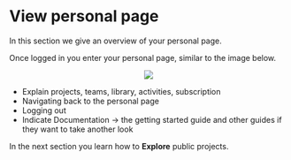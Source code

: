 # View personal page

In this section we give an overview of your personal page.

Once logged in you enter your personal page, similar to the image below.

<center><img src="images/personal_page.png"></center>

- Explain projects, teams, library, activities, subscription
- Navigating back to the personal page
- Logging out
- Indicate Documentation -> the getting started guide and other guides if they want to take another look


In the next section you learn how to __Explore__ public projects.